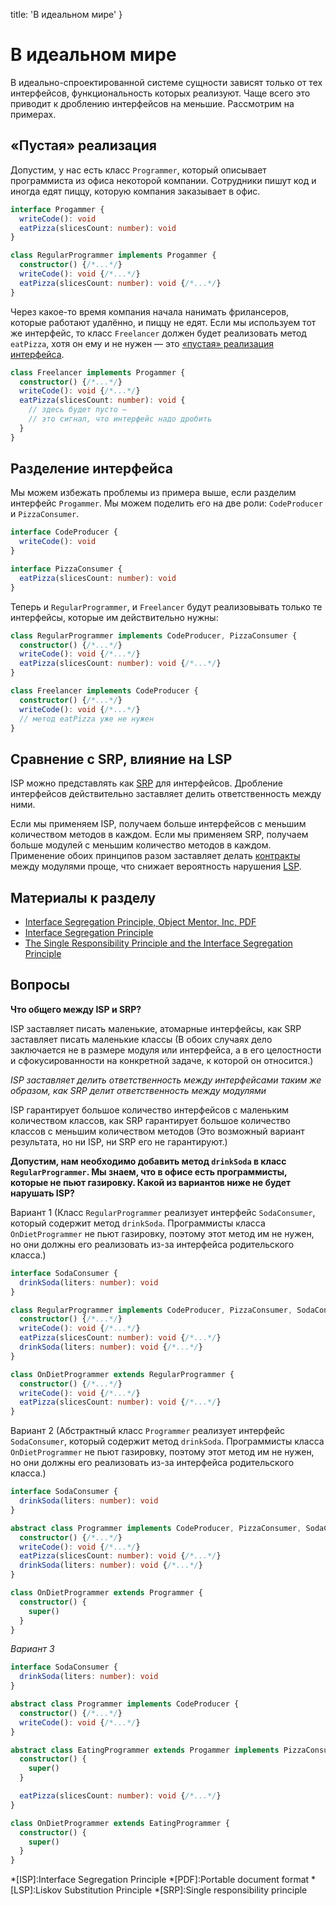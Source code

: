
  title: 'В идеальном мире'
}


# В идеальном мире

В идеально-спроектированной системе сущности зависят только от тех интерфейсов, функциональность которых реализуют. Чаще всего это приводит к дроблению интерфейсов на меньшие. Рассмотрим на примерах.

## «Пустая» реализация

Допустим, у нас есть класс `Programmer`, который описывает программиста из офиса некоторой компании. Сотрудники пишут код и иногда едят пиццу, которую компания заказывает в офис.

```ts
interface Progammer {
  writeCode(): void
  eatPizza(slicesCount: number): void
}

class RegularProgrammer implements Progammer {
  constructor() {/*...*/}
  writeCode(): void {/*...*/}
  eatPizza(slicesCount: number): void {/*...*/}
}
```

Через какое-то время компания начала нанимать фрилансеров, которые работают удалённо, и пиццу не едят. Если мы используем тот же интерфейс, то класс `Freelancer` должен будет реализовать метод `eatPizza`, хотя он ему и не нужен — это [«пустая» реализация интерфейса](/isp/antipatterns).

```ts
class Freelancer implements Progammer {
  constructor() {/*...*/}
  writeCode(): void {/*...*/}
  eatPizza(slicesCount: number): void {
    // здесь будет пусто —
    // это сигнал, что интерфейс надо дробить
  }
}
```

## Разделение интерфейса

Мы можем избежать проблемы из примера выше, если разделим интерфейс `Progammer`. Мы можем поделить его на две роли: `CodeProducer` и `PizzaConsumer`.

```ts
interface CodeProducer {
  writeCode(): void
}

interface PizzaConsumer {
  eatPizza(slicesCount: number): void
}
```

Теперь и `RegularProgrammer`, и `Freelancer` будут реализовывать только те интерфейсы, которые им действительно нужны:

```ts
class RegularProgrammer implements CodeProducer, PizzaConsumer {
  constructor() {/*...*/}
  writeCode(): void {/*...*/}
  eatPizza(slicesCount: number): void {/*...*/}
}

class Freelancer implements CodeProducer {
  constructor() {/*...*/}
  writeCode(): void {/*...*/}
  // метод eatPizza уже не нужен
}
```

## Сравнение с SRP, влияние на LSP

ISP можно представлять как [SRP](/srp) для интерфейсов. Дробление интерфейсов действительно заставляет делить ответственность между ними.

Если мы применяем ISP, получаем больше интерфейсов с меньшим количеством методов в каждом. Если мы применяем SRP, получаем больше модулей с меньшим количество методов в каждом. Применение обоих принципов разом заставляет делать [контракты](/lsp/patterns) между модулями проще, что снижает вероятность нарушения [LSP](/lsp).

## Материалы к разделу

- [Interface Segregation Principle, Object Mentor, Inc, PDF](http://www.labri.fr/perso/clement/enseignements/ao/ISP.pdf)
- [Interface Segregation Principle](https://www.oodesign.com/interface-segregation-principle.html)
- [The Single Responsibility Principle and the Interface Segregation Principle](https://www.dotnetcurry.com/patterns-practices/1259/liskov-substitution-principle-perspective)

## Вопросы
**Что общего между ISP и SRP?**

ISP заставляет писать маленькие, атомарные интерфейсы, как SRP заставляет писать маленькие классы (В обоих случаях дело заключается не в размере модуля или интерфейса, а в его целостности и сфокусированности на конкретной задаче, к которой он относится.)

_ISP заставляет делить ответственность между интерфейсами таким же образом, как SRP делит ответственность между модулями_

ISP гарантирует большое количество интерфейсов с маленьким количеством классов, как SRP гарантирует большое количество классов с меньшим количеством методов (Это возможный вариант результата, но ни ISP, ни SRP его не гарантируют.)

**Допустим, нам необходимо добавить метод `drinkSoda` в класс `RegularProgrammer`. Мы знаем, что в офисе есть программисты, которые не пьют газировку. Какой из вариантов ниже не будет нарушать ISP?**

Вариант 1 (Класс `RegularProgrammer` реализует интерфейс `SodaConsumer`, который содержит метод `drinkSoda`. Программисты класса `OnDietProgrammer` не пьют газировку, поэтому этот метод им не нужен, но они должны его реализовать из-за интерфейса родительского класса.)
```ts
interface SodaConsumer {
  drinkSoda(liters: number): void
}

class RegularProgrammer implements CodeProducer, PizzaConsumer, SodaConsumer {
  constructor() {/*...*/}
  writeCode(): void {/*...*/}
  eatPizza(slicesCount: number): void {/*...*/}
  drinkSoda(liters: number): void {/*...*/}
}

class OnDietProgrammer extends RegularProgrammer {
  constructor() {/*...*/}
  writeCode(): void {/*...*/}
  eatPizza(slicesCount: number): void {/*...*/}
}
```

Вариант 2 (Абстрактный класс `Programmer` реализует интерфейс `SodaConsumer`, который содержит метод `drinkSoda`. Программисты класса `OnDietProgrammer` не пьют газировку, поэтому этот метод им не нужен, но они должны его реализовать из-за интерфейса родительского класса.)
```ts
interface SodaConsumer {
  drinkSoda(liters: number): void
}

abstract class Programmer implements CodeProducer, PizzaConsumer, SodaConsumer {
  constructor() {/*...*/}
  writeCode(): void {/*...*/}
  eatPizza(slicesCount: number): void {/*...*/}
  drinkSoda(liters: number): void {/*...*/}
}

class OnDietProgrammer extends Programmer {
  constructor() {
    super()
  }
}
```

_Вариант 3_
```ts
interface SodaConsumer {
  drinkSoda(liters: number): void
}

abstract class Programmer implements CodeProducer {
  constructor() {/*...*/}
  writeCode(): void {/*...*/}
}

abstract class EatingProgrammer extends Progammer implements PizzaConsumer {
  constructor() {
    super()
  }

  eatPizza(slicesCount: number): void {/*...*/}
}

class OnDietProgrammer extends EatingProgrammer {
  constructor() {
    super()
  }
}
```

*[ISP]:Interface Segregation Principle
*[PDF]:Portable document format
*[LSP]:Liskov Substitution Principle
*[SRP]:Single responsibility principle

